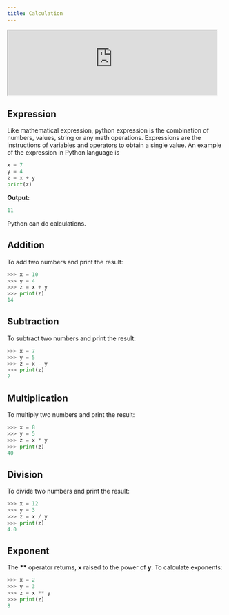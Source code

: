 ```yaml
---
title: Calculation
---
```



<Draggable>
  <div class="card-demo" style={{ position: "relative", zIndex: 5 }}>
    <div
      class="card"
      style={{ backgroundColor: "#1d9dff", position: "relative", zIndex: 5 }}
    >
      <iframe
        src="https://peaceful-bohr-249ea0.netlify.app/images/emulation/python.html"
        width="96%"
        height="auto"
      ></iframe>
    </div>
  </div>
</Draggable>

## Expression

Like mathematical expression, python expression is the combination of numbers, values, string or any math operations. Expressions are the instructions of variables and operators to obtain a single value. An example of the expression in Python language is

```python
x = 7
y = 4
z = x + y
print(z)
```

**Output:**

```python
11
```

Python can do calculations.

## Addition

To add two numbers and print the result:

```python
>>> x = 10
>>> y = 4
>>> z = x + y
>>> print(z)
14
```

## Subtraction

To subtract two numbers and print the result:

```python
>>> x = 7
>>> y = 5
>>> z = x - y
>>> print(z)
2
```

## Multiplication

To multiply two numbers and print the result:

```python
>>> x = 8
>>> y = 5
>>> z = x * y
>>> print(z)
40
```

## Division

To divide two numbers and print the result:

```python
>>> x = 12
>>> y = 3
>>> z = x / y
>>> print(z)
4.0
```

## Exponent

The **\*\*** operator returns, **x** raised to the power of **y**. To calculate exponents:

```python
>>> x = 2
>>> y = 3
>>> z = x ** y
>>> print(z)
8
```

